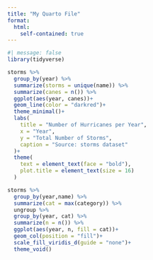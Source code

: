 ```yaml
---
title: "My Quarto File"
format: 
  html:
    self-contained: true
---
```


```r
#| message: false
library(tidyverse)

storms %>% 
  group_by(year) %>% 
  summarize(storms = unique(name)) %>% 
  summarize(canes = n()) %>% 
  ggplot(aes(year, canes))+
  geom_line(color = "darkred")+
  theme_minimal()+
  labs(
    title = "Number of Hurricanes per Year",
    x = "Year",
    y = "Total Number of Storms",
    caption = "Source: storms dataset"
  )+
  theme(
    text = element_text(face = "bold"),
    plot.title = element_text(size = 16)
  )
```
```r
storms %>% 
  group_by(year,name) %>% 
  summarize(cat = max(category)) %>% 
  ungroup %>% 
  group_by(year, cat) %>% 
  summarize(n = n()) %>% 
  ggplot(aes(year, n, fill = cat))+
  geom_col(position = "fill")+
  scale_fill_viridis_d(guide = "none")+
  theme_void()
```

